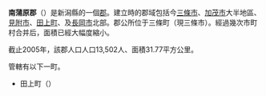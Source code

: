 {{日本郡|
郡=南蒲原郡|
日文原名=南蒲原郡|
平假名=みなみかんばらぐん|
羅馬字拼音=Minamikanbara-gun|
都道府縣=新潟縣|
支廳=|
町=1|
村=0|
經度=|
緯度=|
地圖=[[File:Seiro_in_Niigata_Prefecture.png|250px]]
}}
'''南蒲原郡'''（{{jpn|j=南蒲原郡|hg=みなみかんばらぐん|rm=Minamikanbara gun|f=y}}）是新潟縣的一個[[郡|郡]]。建立時的郡域包括今[[三條市|三條市]]、[[加茂市|加茂市]]大半地區、[[見附市|見附市]]、[[田上町|田上町]]、及[[長岡市|長岡市]]北部。郡公所位于三條町（現三條市）。經過幾次市町村合并后，面積已經大幅度縮小。

截止2005年，該郡人口人口13,502人、面積31.77平方公里。

管轄有以下一町。
* 田上町（{{lang|ja|たがみまち}}）

{{新潟縣}}